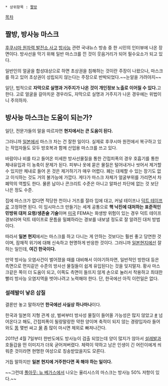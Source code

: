  * 상위항목 : [[짤방]]
[[목차]]
== 짤방, 방사능 마스크 ==
[[후쿠시마 원자력 발전소 사고]] [[방사능]] 관련 국내뉴스 방송 중 한 시민의 인터뷰에 나온 장면이다. 방사선을 막기 위해 일반 마스크를 낀 것이 웃음거리가 되어 필수요소가 되고 있다. 

일반인의 얼굴을 합성대상으로 하면 초상권을 침해하는 것이란 주장이 나왔으나, 마스크를 하고 있어 초상권이 성립되지 않는다는 주장으로 반박되었다.~~눈알을 가려야지~~

일단, 법적으로 '''자막으로 실명과 거주지가 나온 것이 개인정보 노출로 이어질 수 있다.'''고 한다. 고로 얼굴을 갈아치운 경우라도, 자막으로 실명과 거주지가 나온 경우에는 위법이니 주의하자.

== 방사능 마스크는 도움이 되는가? ==
일단, 전문가들의 말을 따르자면 '''현지에서는 큰 도움이 된다.'''

그러니까 [[일본]]에서 마스크 차는 건 잘한 일이다. 실제로 후쿠시마 원전에서 복구하고 있는 작업자들도 모두 방호복과 함께 산업용 마스크를 쓰고 있다.

바람이나 비를 타고 들어온 미세한 방사선물질을 통한 간접피폭의 경우 호흡기를 통한 체내유입과 이 농축이 문제가 된다. 피부나 옷에 묻은 물질은 털어내거나 씻어서 제거할수 있지만 체내로 들어 온 것은 제거하기가 매우 어렵다. 폐는 대체할 수 있는 장기도 없고 이식하는 것도 거의 불가능에 가깝다. 게다가 마스크 자체가 얼굴부위를 가리면서 차폐막의 역할도 한다. 물론 납이나 콘크리트 수준은 아니고 알파선 차단에 없는 것 보단 나은 정도 수준.

집에 마스크가 없다면 적당한 천이나 거즈를 잘라 입에 대고, 커널 테이프나 [[덕트 테이프]]로 고정하면 된다. 이 임시마스크 만들기는 세계 공통으로 '''핵 낙진에 대처하는 표준적인 민방위 대처 요령/생존술 기술'''이며 [[미국]] FEMA는 화생방 위험이 있는 경우 덕트 테이프 경보라며 덕트 테이프로 문틈을 밀폐하라는 경보를 내보낼 정도로 잘 알려진 대처 방법이다.

따라서 '''일본 현지'''에서는 마스크를 하고 다니는 게 안하는 것보다는 훨씬 좋고 당연한 것이며, 잠재적 위기에 대해 신속하고 현명하게 반응한 것이다. 그러니까 [[일본]]현지에선 잘하는 일인데, '''여긴 한국이다.'''

만약 방사능 오염사건이 벌어졌을 때를 대비해서 이야기하자면, 일반적인 방한대 등은 측면으로 먼지같은 수준의 방사선 물질들이 쉽게 유입된다는 것을 잊지말자. 황사 마스크같은 쪽이 더 도움이 되고, 이쪽도 측면이 들뜨지 않게 손으로 눌러서 착용하고 최대한 빨리 방사능 오염지역을 벗어나려고 노력해야 한다. 단, 한국에선 아직 이런일은 없다.

=== 설레발이 낳은 삽질 ===
결론만 놓고 말하자면 '''한국에선 사실상 하나마나'''이다.

한국과 일본의 지형 관계 상, 벌써부터 방사성 물질이 들어올 가능성은 많지 않았고 [http://cogs.egloos.com/2734281 #] 넘어온다고 해도, 간접피폭이 될랑말랑한 약한 양이며 축적이 되지 않는 경량입자라 들어와도 [[똥]] 몇번 싸고 [[물]] 좀 많이 마시면 체외로 빠져나간다. 

2011년 4월 7일부터 한반도에도 방사능이 검출 되었는데 양이 많지가 않아서 [[설레발]]과 호들갑을 떤 이미지가 더욱 굳어져버렸다. 체력이 약하고 남은 인생이 긴 어린이에게 씌워준 것이라면 현명한 여성으로 칭송받았을지도 모른다.

거듭 말하지만 '''일본 현지에 거주한다면 꼭 해야 하는 일이다.'''

~~그런데 [[폴아웃: 뉴 베가스]]에서 나오는 율리시스의 마스크는 방사능 50% 저항이 있다.~~
